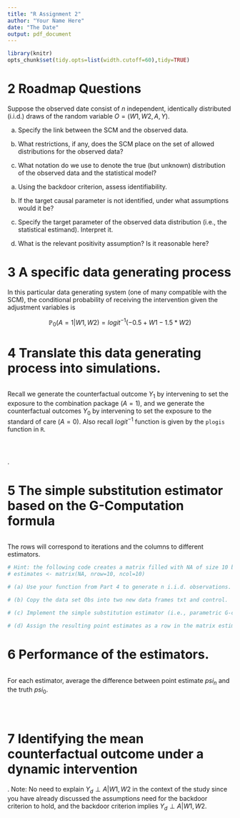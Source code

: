 ```yaml
---
title: "R Assignment 2"
author: "Your Name Here"
date: "The Date"
output: pdf_document
---
```


```r
library(knitr)
opts_chunk$set(tidy.opts=list(width.cutoff=60),tidy=TRUE)
```

# 2 Roadmap Questions

\textbf{1. Step 3: Observed data $\&$ link to causal model:} Suppose the observed date consist of $n$ independent, identically distributed (i.i.d.) draws of the random variable $O = (W1, W2, A, Y)$.

(a) Specify the link between the SCM and the observed data.

(b) What restrictions, if any, does the SCM place on the set of allowed distributions for the observed data?

(c) What notation do we use to denote the true (but unknown) distribution of the observed data and the statistical model?

\textbf{2. Step 4-5: Identification $\&$ statistical estimand:}

(a) Using the backdoor criterion, assess identifiability.

(b) If the target causal parameter is not identified, under what assumptions would it be?

(c) Specify the target parameter of the observed data distribution (i.e., the statistical estimand). Interpret it.

(d) What is the relevant positivity assumption? Is it reasonable here?

# 3 A specific data generating process

\textbf{1. Evaluate the positivity assumption in closed form for this data generating process.}

In this particular data generating system (one of many compatible with the SCM), the conditional probability of receiving the intervention given the adjustment variables is 

$$
\mathbb{P}_0(A=1|W1,W2) = logit^{-1}(-0.5 + W1 - 1.5*W2)
$$
\textbf{2. \textit{Bonus (Optional):} Evaluate the statistical estimand $\Psi(\mathbb{P_0})$ in closed form for this data generating process.}

# 4 Translate this data generating process into simulations.

\textbf{1. First set the seed to 252.}

```R

```

\textbf{2. Write a function to generate the observed data $O = (W1, W2, A, Y)$ and the counterfactual outcomes $(Y_1, Y_0)$.} Recall we generate the counterfactual outcome $Y_1$ by intervening to set the exposure to the combination package $(A=1)$, and we generate the counterfactual outcomes $Y_0$ by intervening to set the exposure to the standard of care $(A=0)$.  Also recall $logit^{-1}$ function is given by the $\texttt{plogis}$ function in $\texttt{R}$.

```R

```

\textbf{3.  Suppose our target population consists of 100,000 people.  Set the number of draws $n=100,000$.  Use your function to generate $n$ i.i.d. observations.}

```R

```

\textbf{4. Does the counterfactual outcome $Y_a$ equal the observed outcome $Y$ when the observed exposure is $A=a$?}

```R

```

\textbf{5. \textit{Bonus:} Evaluate and interpret the causal parameter $\Psi^*(\mathbb{P}^*)$}.

# 5 The simple substitution estimator based on the G-Computation formula

\textbf{1.  Set the number of iterations $\texttt{R}$ to 500 and the number of observations $n$ to 200.  Do \textit{not} reset the seed.}

```R

```

\textbf{2.  Create a $R=500$ by 4 matrix $\texttt{estimates}$ to hold the resulting point estimates obtained at each iteration.} The rows will correspond to iterations and the columns to different estimators. 

```R

# Hint: the following code creates a matrix filled with NA of size 10 by 10
# estimates <- matrix(NA, nrow=10, ncol=10)

```

\textbf{3. Inside a \texttt{for} loop from $\texttt{r}$ equals 1 to $\texttt{R}$ (500), do the following.} \textit{Note: see RAssign2.pdf for further detailed instructions and hints.}

```R

# (a) Use your function from Part 4 to generate n i.i.d. observations. Subset the resulting data frame to only include the observed data O = (W1, W2, A, Y), and name it Obs.

# (b) Copy the data set Obs into two new data frames txt and control.  Then set $A=1 for all units in txt and set $A=0$ for all units in the control.

# (c) Implement the simple substitution estimator (i.e., parametric G-computation) using each one of the four regression specifications above. 

# (d) Assign the resulting point estimates as a row in the matrix estimates.

```

# 6 Performance of the estimators.

\textbf{1. What is the average point estimate from each?}

```R

```

\textbf{2. Estimate the bias of each estimator.}  For each estimator, average the difference between point estimate $psi_n$ and the truth $psi_0$. 

```R

```

\textbf{3. Estimate the variance of each estimator.}

```R

```

\textbf{4. Estimate the mean squared error of each estimator.}

```R

```

\textbf{5. Briefly comment on the performance of the estimators in this simulation setting. Which estimator has the lowest MSE over the $R=500$ iterations? Are you surprised?}

# 7 Identifying the mean counterfactual outcome under a dynamic intervention

\textbf{1. Explain why (1) holds using properties of conditional expectations.}

\textbf{2. Explain why (2) holds using properties of conditional expectations and the fact that $Y_d \perp A|W1, W2$}. Note: No need to explain $Y_d \perp A|W1,W2$ in the context of the study since you have already discussed the assumptions need for the backdoor criterion to hold, and the backdoor criterion implies $Y_d \perp A|W1,W2$. 

\textbf{3. Explain why (3) holds.}

\textbf{4. Explain why (4) holds.}



